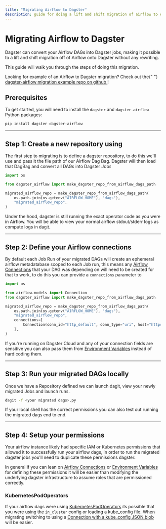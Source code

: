 ```yaml
---
title: "Migrating Airflow to Dagster"
description: guide for doing a lift and shift migration of airflow to dagster
---
```


# Migrating Airflow to Dagster

Dagster can convert your Airflow DAGs into Dagster jobs, making it possible to a lift and shift migration off of Airflow onto Dagster without any rewriting.

This guide will walk you through the steps of doing this migration.

<Note>
  Looking for example of an Airflow to Dagster migration? Check out the{" "}
  <a href="https://github.com/dagster-io/dagster-airflow-migration-example">
    dagster-airflow migration example repo on github
  </a>
  !
</Note>

## Prerequisites

To get started, you will need to install the `dagster` and `dagster-airflow` Python packages:

```bash
pip install dagster dagster-airflow
```

---

## Step 1: Create a new repository using <PyObject module="dagster_airflow" object="make_dagster_repo_from_airflow_dags_path" />

The first step to migrating is to define a dagster repository, to do this we'll use <PyObject module="dagster_airflow" object="make_dagster_repo_from_airflow_dags_path" /> and pass it the file path of our Airflow Dag Bag. Dagster will then load that DagBag and convert all DAGs into Dagster Jobs

```python file=/integrations/airflow/migrate_repo.py
import os

from dagster_airflow import make_dagster_repo_from_airflow_dags_path

migrated_airflow_repo = make_dagster_repo_from_airflow_dags_path(
    os.path.join(os.getenv("AIRFLOW_HOME"), "dags"),
    "migrated_airflow_repo",
)
```

Under the hood, dagster is still running the exact operator code as you were in Airflow. You will be able to view your normal airflow stdout/stderr logs as compute logs in dagit.

---

## Step 2: Define your Airflow connections

By default each Job Run of your migrated DAGs will create an ephemeral airflow metadatabase scoped to each Job run, this means any [Airflow Connections](https://airflow.apache.org/docs/apache-airflow/stable/howto/connection.html) that your DAG was depending on will need to be created for that to work, to do this you can provide a `connections` parameter to <PyObject module="dagster_airflow" object="make_dagster_repo_from_airflow_dags_path" />

```python file=/integrations/airflow/migrate_repo_connections.py
import os

from airflow.models import Connection
from dagster_airflow import make_dagster_repo_from_airflow_dags_path

migrated_airflow_repo = make_dagster_repo_from_airflow_dags_path(
    os.path.join(os.getenv("AIRFLOW_HOME"), "dags"),
    "migrated_airflow_repo",
    connections=[
        Connection(conn_id="http_default", conn_type="uri", host="https://google.com")
    ],
)
```

If you're running on Dagster Cloud and any of your connection fields are sensitive you can also pass them from [Environment Variables](/dagster-cloud/developing-testing/environment-variables-and-secrets) instead of hard coding them.

---

## Step 3: Run your migrated DAGs locally

Once we have a Repository defined we can launch dagit, view your newly migrated Jobs and launch runs.

```bash
dagit -f <your migrated dags>.py
```

If your local shell has the correct permissions you can also test out running the migrated dags end to end.

---

## Step 4: Setup your permissions

Your airflow instance likely had specific IAM or Kubernetes permissions that allowed it to successfully run your airflow dags, in order to run the migrated dagster jobs you'll need to duplicate these permissions dagster.

In general if you can lean on [Airflow Connections](https://airflow.apache.org/docs/apache-airflow/stable/howto/connection.html) or [Environment Variables](/dagster-cloud/developing-testing/environment-variables-and-secrets) for defining these permissions it will be easier than modifying the underlying dagster infrastructure to assume roles that are permissioned correctly.

### KubernetesPodOperators

If your airflow dags were using [KubernetesPodOperators](https://airflow.apache.org/docs/apache-airflow-providers-cncf-kubernetes/stable/operators.html) its possible that you were using the `in_cluster` config or loading a kube_config file. When migrating switching to using a [Connection with a kube_config JSON blob](https://airflow.apache.org/docs/apache-airflow-providers-cncf-kubernetes/stable/connections/kubernetes.html) will be easier.
